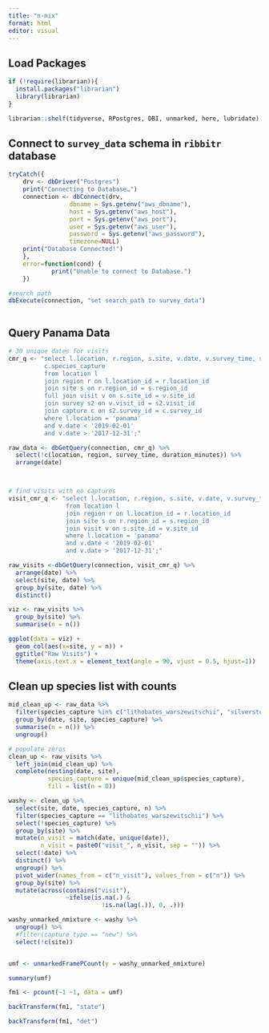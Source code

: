```yaml
---
title: "n-mix"
format: html
editor: visual
---
```


## Load Packages

```r

if (!require(librarian)){
  install.packages("librarian")
  library(librarian)
}

librarian::shelf(tidyverse, RPostgres, DBI, unmarked, here, lubridate)

```

## Connect to `survey_data` schema in `ribbitr` database

```r

tryCatch({
    drv <- dbDriver("Postgres")
    print("Connecting to Database…")
    connection <- dbConnect(drv,
                 dbname = Sys.getenv("aws_dbname"),
                 host = Sys.getenv("aws_host"),
                 port = Sys.getenv("aws_port"),
                 user = Sys.getenv("aws_user"),
                 password = Sys.getenv("aws_password"),
                 timezone=NULL)
    print("Database Connected!")
    },
    error=function(cond) {
            print("Unable to connect to Database.")
    })

#search path
dbExecute(connection, "set search_path to survey_data")



```

## Query Panama Data

```r

# 30 unique dates for visits
cmr_q <- "select l.location, r.region, s.site, v.date, v.survey_time, s2.duration_minutes, 
          c.species_capture
          from location l
          join region r on l.location_id = r.location_id
          join site s on r.region_id = s.region_id 
          full join visit v on s.site_id = v.site_id 
          join survey s2 on v.visit_id = s2.visit_id 
          join capture c on s2.survey_id = c.survey_id
          where l.location = 'panama'
          and v.date < '2019-02-01'
          and v.date > '2017-12-31';"

raw_data <- dbGetQuery(connection, cmr_q) %>% 
  select(!c(location, region, survey_time, duration_minutes)) %>% 
  arrange(date)



# find visits with no captures
visit_cmr_q <- "select l.location, r.region, s.site, v.date, v.survey_time
                from location l
                join region r on l.location_id = r.location_id
                join site s on r.region_id = s.region_id 
                join visit v on s.site_id = v.site_id 
                where l.location = 'panama'
                and v.date < '2019-02-01'
                and v.date > '2017-12-31';"

raw_visits <-dbGetQuery(connection, visit_cmr_q) %>% 
  arrange(date) %>% 
  select(site, date) %>% 
  group_by(site, date) %>% 
  distinct()

viz <- raw_visits %>% 
  group_by(site) %>% 
  summarise(n = n())

ggplot(data = viz) +
  geom_col(aes(x=site, y = n)) +
  ggtitle("Raw Visits") +
  theme(axis.text.x = element_text(angle = 90, vjust = 0.5, hjust=1))

```

## Clean up species list with counts

```r



mid_clean_up <- raw_data %>% 
  filter(species_capture %in% c("lithobates_warszewitschii", "silverstoneia_flotator")) %>% 
  group_by(date, site, species_capture) %>% 
  summarise(n = n()) %>% 
  ungroup()

# populate zeros
clean_up <- raw_visits %>% 
  left_join(mid_clean_up) %>%
  complete(nesting(date, site), 
           species_capture = unique(mid_clean_up$species_capture), 
           fill = list(n = 0))


```


```r
washy <- clean_up %>% 
  select(site, date, species_capture, n) %>% 
  filter(species_capture == "lithobates_warszewitschii") %>% 
  select(!species_capture) %>% 
  group_by(site) %>% 
  mutate(n_visit = match(date, unique(date)),
         n_visit = paste0("visit_", n_visit, sep = "")) %>% 
  select(!date) %>% 
  distinct() %>% 
  ungroup() %>%
  pivot_wider(names_from = c("n_visit"), values_from = c("n")) %>% 
  group_by(site) %>% 
  mutate(across(contains("visit"), 
                ~ifelse(is.na(.) &
                          !is.na(lag(.)), 0, .)))
```

```r

washy_unmarked_nmixture <- washy %>% 
  ungroup() %>% 
  #filter(capture_type == "new") %>% 
  select(!c(site)) 


umf <- unmarkedFramePCount(y = washy_unmarked_nmixture)

summary(umf)

fm1 <- pcount(~1 ~1, data = umf)

backTransform(fm1, "state") 

backTransform(fm1, "det")

```


